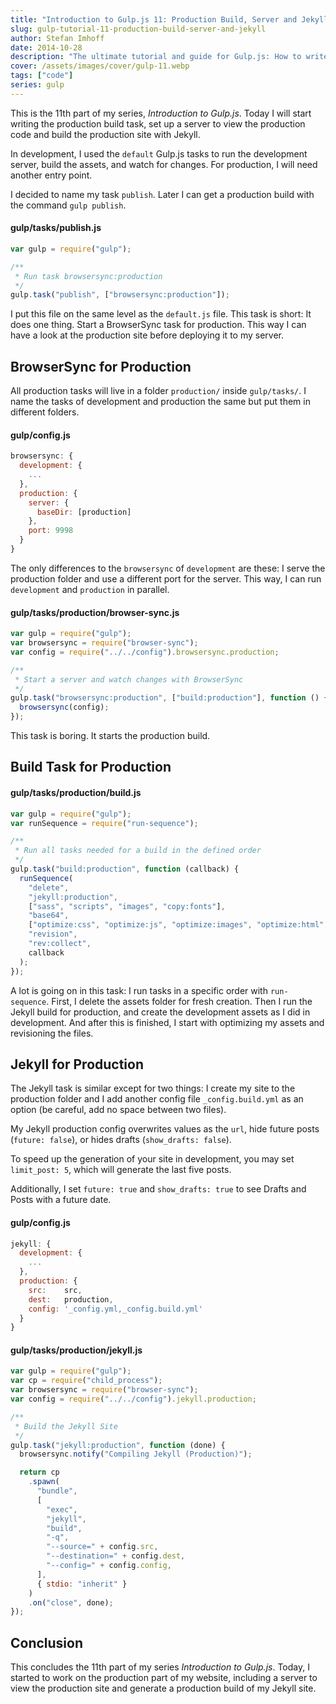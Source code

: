 ```yaml
---
title: "Introduction to Gulp.js 11: Production Build, Server and Jekyll"
slug: gulp-tutorial-11-production-build-server-and-jekyll
author: Stefan Imhoff
date: 2014-10-28
description: "The ultimate tutorial and guide for Gulp.js: How to write the production task for Jekyll and BrowserSync."
cover: /assets/images/cover/gulp-11.webp
tags: ["code"]
series: gulp
---
```


This is the 11th part of my series, _Introduction to Gulp.js_. Today I will start writing the production build task, set up a server to view the production code and build the production site with Jekyll.

In development, I used the `default` Gulp.js tasks to run the development server, build the assets, and watch for changes. For production, I will need another entry point.

I decided to name my task `publish`. Later I can get a production build with the command `gulp publish`.

#### gulp/tasks/publish.js

```javascript
var gulp = require("gulp");

/**
 * Run task browsersync:production
 */
gulp.task("publish", ["browsersync:production"]);
```

I put this file on the same level as the `default.js` file. This task is short: It does one thing. Start a BrowserSync task for production. This way I can have a look at the production site before deploying it to my server.

## BrowserSync for Production

All production tasks will live in a folder `production/` inside `gulp/tasks/`. I name the tasks of development and production the same but put them in different folders.

#### gulp/config.js

```javascript
browsersync: {
  development: {
    ...
  },
  production: {
    server: {
      baseDir: [production]
    },
    port: 9998
  }
}
```

The only differences to the `browsersync` of `development` are these: I serve the production folder and use a different port for the server. This way, I can run `development` and `production` in parallel.

#### gulp/tasks/production/browser-sync.js

```javascript
var gulp = require("gulp");
var browsersync = require("browser-sync");
var config = require("../../config").browsersync.production;

/**
 * Start a server and watch changes with BrowserSync
 */
gulp.task("browsersync:production", ["build:production"], function () {
  browsersync(config);
});
```

This task is boring. It starts the production build.

## Build Task for Production

#### gulp/tasks/production/build.js

```javascript
var gulp = require("gulp");
var runSequence = require("run-sequence");

/**
 * Run all tasks needed for a build in the defined order
 */
gulp.task("build:production", function (callback) {
  runSequence(
    "delete",
    "jekyll:production",
    ["sass", "scripts", "images", "copy:fonts"],
    "base64",
    ["optimize:css", "optimize:js", "optimize:images", "optimize:html", "copy:fonts:production"],
    "revision",
    "rev:collect",
    callback
  );
});
```

A lot is going on in this task: I run tasks in a specific order with `run-sequence`. First, I delete the assets folder for fresh creation. Then I run the Jekyll build for production, and create the development assets as I did in development. And after this is finished, I start with optimizing my assets and revisioning the files.

## Jekyll for Production

The Jekyll task is similar except for two things: I create my site to the production folder and I add another config file `_config.build.yml` as an option (be careful, add no space between two files).

My Jekyll production config overwrites values as the `url`, hide future posts (`future: false`), or hides drafts (`show_drafts: false`).

<Banner summary="Speed up development with Jekyll">

To speed up the generation of your site in development, you may set `limit_post: 5`, which will generate the last five posts.

Additionally, I set `future: true` and `show_drafts: true` to see Drafts and Posts with a future date.

</Banner>

#### gulp/config.js

```javascript
jekyll: {
  development: {
    ...
  },
  production: {
    src:    src,
    dest:   production,
    config: '_config.yml,_config.build.yml'
  }
}
```

#### gulp/tasks/production/jekyll.js

```javascript
var gulp = require("gulp");
var cp = require("child_process");
var browsersync = require("browser-sync");
var config = require("../../config").jekyll.production;

/**
 * Build the Jekyll Site
 */
gulp.task("jekyll:production", function (done) {
  browsersync.notify("Compiling Jekyll (Production)");

  return cp
    .spawn(
      "bundle",
      [
        "exec",
        "jekyll",
        "build",
        "-q",
        "--source=" + config.src,
        "--destination=" + config.dest,
        "--config=" + config.config,
      ],
      { stdio: "inherit" }
    )
    .on("close", done);
});
```

## Conclusion

This concludes the 11th part of my series _Introduction to Gulp.js_. Today, I started to work on the production part of my website, including a server to view the production site and generate a production build of my Jekyll site.

<Figure>
  <MoreLink href="https://github.com/kogakure/gulp-tutorial" text="View Source on GitHub" />
</Figure>
